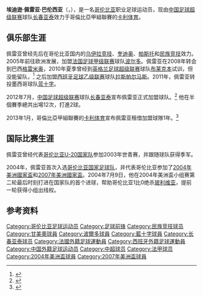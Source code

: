 {{Infobox football biography
| playername= 埃迪逊·佩雷亚<br>Édixon Perea
| image = 
| fullname = Édixon Perea Valencia
| dateofbirth = {{Birth date and age|1984|4|20}}
| cityofbirth = [[卡利|卡利]]
| countryofbirth = [[哥伦比亚|哥伦比亚]]
| height = {{height|m=1.76}}
| currentclub  = [[卡利體育會|卡利体育]]<br>(由[[长春亚泰足球俱乐部|长春亚泰]]租借)
| clubnumber = 
| position = [[前锋_(足球)|前锋]]
| youthyears1 = {{0|0000}}-2001 
| youthclubs1 = [[Atlético_Huila|乌伊拉竞技]] 
| years1 =   2001–2002  
| years2 =   2002  
| years3 =   2002–2003  
| years4 =   2003–2005  
| years5 =   2005–2008  
| years6 =   2008–2010  
| years7 =   2010–2011
| years8 =   2011–2012  
| years9 =   2012–
| years10 =   2013–
| clubs1 =   [[乌伊拉竞技足球俱乐部|乌伊拉竞技]]  
| clubs2 =   [[Deportes_Quindío|奎迪奥]]  
| clubs3 =   [[Deportivo_Pasto|帕斯托]]  
| clubs4 =   [[民族竞技|民族竞技]]  
| clubs5 =   [[波尔多足球俱乐部|波尔多]]  
| clubs6 =   [[甘美奧阿雷格里港足球會|格雷米奥]]  
| clubs7 =   [[拉斯帕尔马斯竞技联盟|拉斯帕尔马斯]]  
| clubs8 =   [[蓝十字足球俱乐部|蓝十字]]
| clubs9 =   [[长春亚泰足球俱乐部|长春亚泰]]
| clubs10 =   →[[卡利體育會|卡利体育]] (租借)
| caps1 =   24     
| caps2 =   18     
| caps3 =   9     
| caps4 =   86    
| caps5 =   38     
| caps6 =   40   
| caps7 =   10 
| caps8 =   22
| caps9 =   12
| caps10 = 
| goals1 =  6  
| goals2 =  4  
| goals3 =  1  
| goals4 =  38 
| goals5 =  3  
| goals6 =  12 
| goals7 =  0
| goals8 =  8
| goals9 =  2
| goals10 =
| nationalyears1 =   2001–2003
| nationalteam1 =   [[哥伦比亚20岁以下国家足球队|哥伦比亚U-20]]
| nationalcaps1 =    7  
| nationalgoals1 =   1 
| nationalyears2 =   2004–
| nationalteam2 =   [[哥伦比亚国家足球队|哥伦比亚]]
| nationalcaps2 =    26  
| nationalgoals2 =   9 
| pcupdate = 2012年7月6日
| ntupdate = 2011年7月29日
}}

{{spanish name 2|佩雷亚（Perea）|巴伦西亚（Valencia）}}

'''埃迪逊·佩雷亚·巴伦西亚'''（{{lang-es|Édixon Perea Valencia}}，{{bd|1984年|4月20日|||Perea Valencia, Edixon}}），是一名[[哥伦比亚|哥伦比亚]]职业足球运动员，现由[[中国足球超级联赛|中国足球超级联赛]]球队[[长春亚泰足球俱乐部|长春亚泰]]效力于哥倫比亞甲組聯賽的[[卡利體育會|卡利体育]]。

==俱乐部生涯==
佩雷亚曾经先后在哥伦比亚国内的[[乌伊拉竞技足球俱乐部|乌伊拉竞技]]、[[Deportes_Quindío|奎迪奥]]、[[Deportivo_Pasto|帕斯托]]和[[民族竞技|民族竞技]]效力。2005年前往欧洲发展，加盟[[法国足球甲级联赛|法国足球甲级联赛]]球队[[波尔多足球俱乐部|波尔多]]。佩雷亚在2008年转会到巴西[[甘美奧阿雷格里港足球會|格雷米奥]]，2010年夏季曾经到[[英格兰足球超级联赛|英格兰足球超级联赛]]球队[[布莱克本流浪者足球俱乐部|布莱克本]]试训，但没能留队，<ref>{{cite web|url=http://www.lancashiretelegraph.co.uk/sport/8345189.Blackburn_Rovers_make_offer_for_striker/?ref=rss|publisher=Lancashire Evening Telegraph|title=Perea Arrives On Trial|accessdate=21 August 2010|archive-date=2017-01-09|archive-url=https://web.archive.org/web/20170109021510/http://www.lancashiretelegraph.co.uk/sport/8345189.Blackburn_Rovers_make_offer_for_striker/?ref=rss|dead-url=no}}</ref> 之后加盟[[西班牙足球乙级联赛|西班牙足球乙级联赛]]球队[[拉斯帕尔马斯竞技联盟|拉斯帕尔马斯]]。2011年，佩雷亚转投墨西哥球队[[蓝十字足球俱乐部|蓝十字]]。

2012年7月，[[中国足球超级联赛|中国足球超级联赛]]球队[[长春亚泰足球俱乐部|长春亚泰]]宣布佩雷亚正式加盟球队。<ref>{{Cite web |url=http://sports.sohu.com/20120713/n348097472.shtml |title=亚泰宣布签约两国脚级外援 足协杯战申花或首秀 |accessdate=2012-07-16 |archive-date=2020-08-15 |archive-url=https://web.archive.org/web/20200815084619/https://sports.sohu.com/20120713/n348097472.shtml |dead-url=no }}</ref> 他在半個賽季總共出場12次，打進2球。

2013年1月，哥倫比亞甲組聯賽的[[卡利體育會|卡利体育]]宣布佩雷亚租借加盟球隊1年。<ref>{{cite web|url=http://www.deportivocali.com.co/dc/quiero-ser-campeon-edixon-perea/|title=“Quiero ser campeón”: Edixon Perea}}{{Dead link|date=2018年9月 |bot=InternetArchiveBot |fix-attempted=yes }}</ref>

==国际比赛生涯==
佩雷亚曾经代表[[哥伦比亚20岁以下国家足球队|哥伦比亚U-20国家队]]参加2003年世青赛，并跟随球队获得季军。

2004年，佩雷亚首次入选[[哥伦比亚国家足球队|哥伦比亚国家足球队]]，并代表哥伦比亚参加了[[2004年美洲國家盃|2004年美洲國家盃]]和[[2007年美洲國家盃|2007年美洲國家盃]]。2004年7月9日，他在2004年美洲盃小组赛第二轮最后时刻打进在国家队的首个进球，帮助哥伦比亚1比0绝杀[[玻利维亚国家足球队|玻利维亚]]，提前一轮获得小组出线权。

==参考资料==
{{reflist}}

{{2012年中超分类名单长春}}

{{DEFAULTSORT:Perea, Edixon}}
[[Category:哥伦比亚足球运动员|Category:哥伦比亚足球运动员]]
[[Category:足球前锋|Category:足球前锋]]
[[Category:民族竞技球员|Category:民族竞技球员]]
[[Category:甘美奧球員|Category:甘美奧球員]]
[[Category:波爾多球員|Category:波爾多球員]]
[[Category:藍十字球員|Category:藍十字球員]]
[[Category:长春亚泰球员|Category:长春亚泰球员]]
[[Category:法國外籍足球運動員|Category:法國外籍足球運動員]]
[[Category:西班牙外籍足球運動員|Category:西班牙外籍足球運動員]]
[[Category:中国外籍足球运动员|Category:中国外籍足球运动员]]
[[Category:中超球员|Category:中超球员]]
[[Category:法甲球员|Category:法甲球员]]
[[Category:2004年美洲盃球員|Category:2004年美洲盃球員]]
[[Category:2007年美洲盃球員|Category:2007年美洲盃球員]]